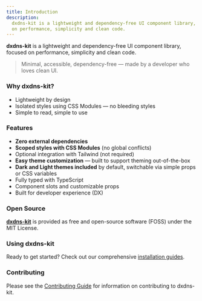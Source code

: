 ```yaml
---
title: Introduction
description:
  dxdns-kit is a lightweight and dependency-free UI component library, focused
  on performance, simplicity and clean code.
---
```


**dxdns-kit** is a lightweight and dependency-free UI component library, focused
on performance, simplicity and clean code.

> Minimal, accessible, dependency-free — made by a developer who loves clean UI.

### Why dxdns-kit?

- Lightweight by design
- Isolated styles using CSS Modules — no bleeding styles
- Simple to read, simple to use

### Features

- **Zero external dependencies**
- **Scoped styles with CSS Modules** (no global conflicts)
- Optional integration with Tailwind (not required)
- **Easy theme customization** — built to support theming out-of-the-box
- **Dark and Light themes included** by default, switchable via simple props or
  CSS variables
- Fully typed with TypeScript
- Component slots and customizable props
- Built for developer experience (DX)

### Open Source

[**dxdns-kit**](https://github.com/dxdns/dxdns-kit) is provided as free and
open-source software (FOSS) under the MIT License.

### Using dxdns-kit

Ready to get started? Check out our comprehensive
[installation guides](/docs/installation).

### Contributing

Please see the
[Contributing Guide](https://github.com/dxdns/dxdns-kit/blob/main/CONTRIBUTING.md)
for information on contributing to dxdns-kit.
